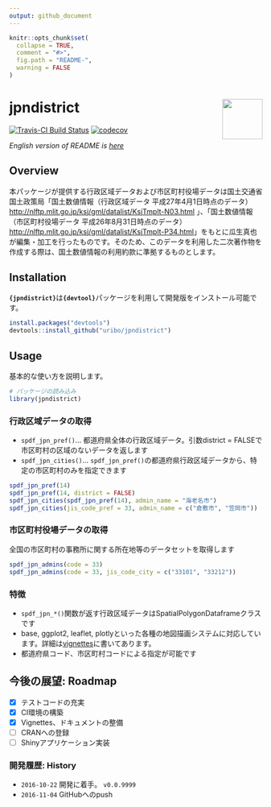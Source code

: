```yaml
---
output: github_document
---
```


<!-- README.md is generated from README.Rmd. Please edit that file -->

```r
knitr::opts_chunk$set(
  collapse = TRUE,
  comment = "#>",
  fig.path = "README-",
  warning = FALSE
)
```

# jpndistrict <img src="logo.png" align="right" width="80px" />

[![Travis-CI Build Status](https://travis-ci.org/uribo/jpndistrict.svg?branch=master)](https://travis-ci.org/uribo/jpndistrict) [![codecov](https://codecov.io/gh/uribo/jpndistrict/branch/master/graph/badge.svg)](https://codecov.io/gh/uribo/jpndistrict)

_English version of README is [here](https://github.com/uribo/jpmesh/blob/master/README.en.md)_

## Overview

本パッケージが提供する行政区域データおよび市区町村役場データは国土交通省国土政策局「国土数値情報（行政区域データ 平成27年4月1日時点のデータ） <http://nlftp.mlit.go.jp/ksj/gml/datalist/KsjTmplt-N03.html> 」、「国土数値情報（市区町村役場データ 平成26年8月31日時点のデータ） <http://nlftp.mlit.go.jp/ksj/gml/datalist/KsjTmplt-P34.html>」をもとに瓜生真也が編集・加工を行ったものです。そのため、このデータを利用した二次著作物を作成する際は、国土数値情報の利用約款に準拠するものとします。

## Installation

**`{jpndistrict}`**は**`{devtool}`**パッケージを利用して開発版をインストール可能です。

```r
install.packages("devtools")
devtools::install_github("uribo/jpndistrict")
```

## Usage

基本的な使い方を説明します。

```r
# パッケージの読み込み
library(jpndistrict)
```

### 行政区域データの取得

- `spdf_jpn_pref()`... 都道府県全体の行政区域データ。引数district = FALSEで市区町村の区域のないデータを返します
- `spdf_jpn_cities()`... `spdf_jpn_pref()`の都道府県行政区域データから、特定の市区町村のみを指定できます

```r
spdf_jpn_pref(14)
spdf_jpn_pref(14, district = FALSE)
spdf_jpn_cities(spdf_jpn_pref(14), admin_name = "海老名市")
spdf_jpn_cities(jis_code_pref = 33, admin_name = c("倉敷市", "笠岡市"))
```

### 市区町村役場データの取得

全国の市区町村の事務所に関する所在地等のデータセットを取得します

```r
spdf_jpn_admins(code = 33)
spdf_jpn_admins(code = 33, jis_code_city = c("33101", "33212"))
```

### 特徴

- `spdf_jpn_*()`関数が返す行政区域データはSpatialPolygonDataframeクラスです
- base, ggplot2, leaflet, plotlyといった各種の地図描画システムに対応しています。詳細は[vignettes](inst/vignettes/create_map.Rmd)に書いてあります。
- 都道府県コード、市区町村コードによる指定が可能です

## 今後の展望: Roadmap

- [x] テストコードの充実
- [x] CI環境の構築
- [x] Vignettes、ドキュメントの整備
- [ ] CRANへの登録
- [ ] Shinyアプリケーション実装

### 開発履歴: History

- `2016-10-22` 開発に着手。 `v0.0.9999`
- `2016-11-04` GitHubへのpush
